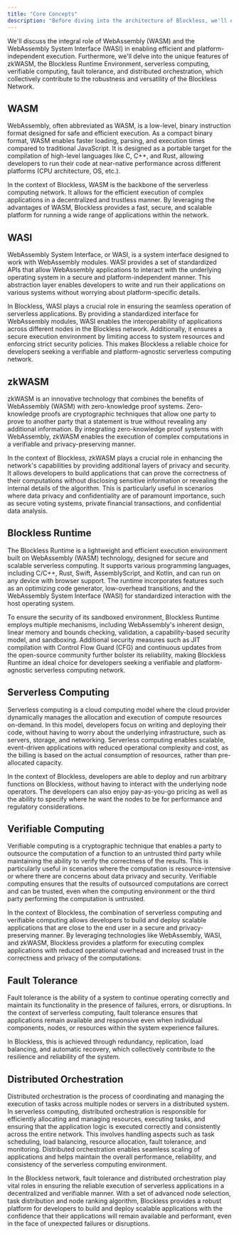 ```yaml
---
title: "Core Concepts"
description: "Before diving into the architecture of Blockless, we'll explore some of the core concepts that make Blockless an ideal platform for developers seeking a secure, scalable, and verifiable computing environment."
---
```


We'll discuss the integral role of WebAssembly (WASM) and the WebAssembly System Interface (WASI) in enabling efficient and platform-independent execution. Furthermore, we'll delve into the unique features of zkWASM, the Blockless Runtime Environment, serverless computing, verifiable computing, fault tolerance, and distributed orchestration, which collectively contribute to the robustness and versatility of the Blockless Network.

## WASM

WebAssembly, often abbreviated as WASM, is a low-level, binary instruction format designed for safe and efficient execution. As a compact binary format, WASM enables faster loading, parsing, and execution times compared to traditional JavaScript. It is designed as a portable target for the compilation of high-level languages like C, C++, and Rust, allowing developers to run their code at near-native performance across different platforms (CPU architecture, OS, etc.).

In the context of Blockless, WASM is the backbone of the serverless computing network. It allows for the efficient execution of complex applications in a decentralized and trustless manner. By leveraging the advantages of WASM, Blockless provides a fast, secure, and scalable platform for running a wide range of applications within the network.


## WASI

WebAssembly System Interface, or WASI, is a system interface designed to work with WebAssembly modules. WASI provides a set of standardized APIs that allow WebAssembly applications to interact with the underlying operating system in a secure and platform-independent manner. This abstraction layer enables developers to write and run their applications on various systems without worrying about platform-specific details.

In Blockless, WASI plays a crucial role in ensuring the seamless operation of serverless applications. By providing a standardized interface for WebAssembly modules, WASI enables the interoperability of applications across different nodes in the Blockless network. Additionally, it ensures a secure execution environment by limiting access to system resources and enforcing strict security policies. This makes Blockless a reliable choice for developers seeking a verifiable and platform-agnostic serverless computing network.


## zkWASM

zkWASM is an innovative technology that combines the benefits of WebAssembly (WASM) with zero-knowledge proof systems. Zero-knowledge proofs are cryptographic techniques that allow one party to prove to another party that a statement is true without revealing any additional information. By integrating zero-knowledge proof systems with WebAssembly, zkWASM enables the execution of complex computations in a verifiable and privacy-preserving manner.

In the context of Blockless, zkWASM plays a crucial role in enhancing the network's capabilities by providing additional layers of privacy and security. It allows developers to build applications that can prove the correctness of their computations without disclosing sensitive information or revealing the internal details of the algorithm. This is particularly useful in scenarios where data privacy and confidentiality are of paramount importance, such as secure voting systems, private financial transactions, and confidential data analysis.


## Blockless Runtime

The Blockless Runtime is a lightweight and efficient execution environment built on WebAssembly (WASM) technology, designed for secure and scalable serverless computing. It supports various programming languages, including C/C++, Rust, Swift, AssemblyScript, and Kotlin, and can run on any device with browser support. The runtime incorporates features such as an optimizing code generator, low-overhead transitions, and the WebAssembly System Interface (WASI) for standardized interaction with the host operating system.

To ensure the security of its sandboxed environment, Blockless Runtime employs multiple mechanisms, including WebAssembly's inherent design, linear memory and bounds checking, validation, a capability-based security model, and sandboxing. Additional security measures such as JIT compilation with Control Flow Guard (CFG) and continuous updates from the open-source community further bolster its reliability, making Blockless Runtime an ideal choice for developers seeking a verifiable and platform-agnostic serverless computing network.


## Serverless Computing

Serverless computing is a cloud computing model where the cloud provider dynamically manages the allocation and execution of compute resources on-demand. In this model, developers focus on writing and deploying their code, without having to worry about the underlying infrastructure, such as servers, storage, and networking. Serverless computing enables scalable, event-driven applications with reduced operational complexity and cost, as the billing is based on the actual consumption of resources, rather than pre-allocated capacity.

In the context of Blockless, developers are able to deploy and run arbitrary functions on Blockless, without having to interact with the underlying node operators. The developers can also enjoy pay-as-you-go pricing as well as the ability to specify where he want the nodes to be for performance and regulatory considerations.


## Verifiable Computing

Verifiable computing is a cryptographic technique that enables a party to outsource the computation of a function to an untrusted third party while maintaining the ability to verify the correctness of the results. This is particularly useful in scenarios where the computation is resource-intensive or where there are concerns about data privacy and security. Verifiable computing ensures that the results of outsourced computations are correct and can be trusted, even when the computing environment or the third party performing the computation is untrusted.

In the context of Blockless, the combination of serverless computing and verifiable computing allows developers to build and deploy scalable applications that are close to the end user in a secure and privacy-preserving manner. By leveraging technologies like WebAssembly, WASI, and zkWASM, Blockless provides a platform for executing complex applications with reduced operational overhead and increased trust in the correctness and privacy of the computations.


## Fault Tolerance

Fault tolerance is the ability of a system to continue operating correctly and maintain its functionality in the presence of failures, errors, or disruptions. In the context of serverless computing, fault tolerance ensures that applications remain available and responsive even when individual components, nodes, or resources within the system experience failures.

In Blockless, this is achieved through redundancy, replication, load balancing, and automatic recovery, which collectively contribute to the resilience and reliability of the system.


## Distributed Orchestration

Distributed orchestration is the process of coordinating and managing the execution of tasks across multiple nodes or servers in a distributed system. In serverless computing, distributed orchestration is responsible for efficiently allocating and managing resources, executing tasks, and ensuring that the application logic is executed correctly and consistently across the entire network. This involves handling aspects such as task scheduling, load balancing, resource allocation, fault tolerance, and monitoring. Distributed orchestration enables seamless scaling of applications and helps maintain the overall performance, reliability, and consistency of the serverless computing environment.

In the Blockless network, fault tolerance and distributed orchestration play vital roles in ensuring the reliable execution of serverless applications in a decentralized and verifiable manner. With a set of advanced node selection, task distribution and node ranking algorithm, Blockless provides a robust platform for developers to build and deploy scalable applications with the confidence that their applications will remain available and performant, even in the face of unexpected failures or disruptions.

